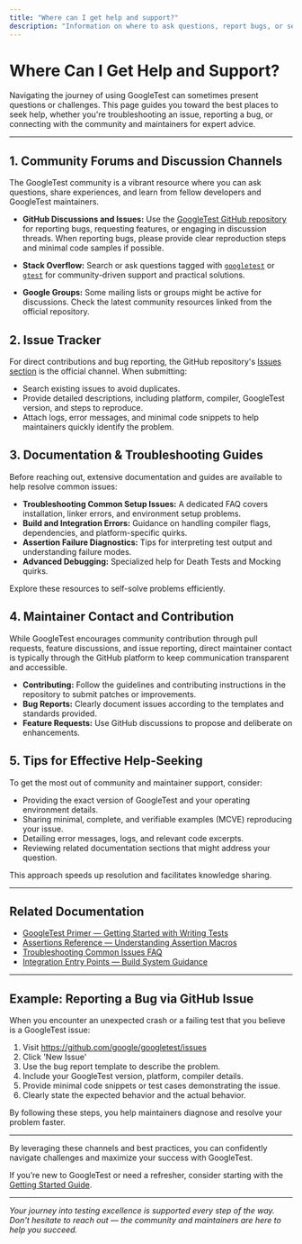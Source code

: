 ```yaml
---
title: "Where can I get help and support?"
description: "Information on where to ask questions, report bugs, or seek troubleshooting help from the community or maintainers. Links to forums, issue trackers, and chat channels for timely assistance."
---
```


# Where Can I Get Help and Support?

Navigating the journey of using GoogleTest can sometimes present questions or challenges. This page guides you toward the best places to seek help, whether you're troubleshooting an issue, reporting a bug, or connecting with the community and maintainers for expert advice.

---

## 1. Community Forums and Discussion Channels

The GoogleTest community is a vibrant resource where you can ask questions, share experiences, and learn from fellow developers and GoogleTest maintainers.

- **GitHub Discussions and Issues:** Use the [GoogleTest GitHub repository](https://github.com/google/googletest) for reporting bugs, requesting features, or engaging in discussion threads. When reporting bugs, please provide clear reproduction steps and minimal code samples if possible.

- **Stack Overflow:** Search or ask questions tagged with [`googletest`](https://stackoverflow.com/questions/tagged/googletest) or [`gtest`](https://stackoverflow.com/questions/tagged/gtest) for community-driven support and practical solutions.

- **Google Groups:** Some mailing lists or groups might be active for discussions. Check the latest community resources linked from the official repository.

## 2. Issue Tracker

For direct contributions and bug reporting, the GitHub repository's [Issues section](https://github.com/google/googletest/issues) is the official channel. When submitting:

- Search existing issues to avoid duplicates.
- Provide detailed descriptions, including platform, compiler, GoogleTest version, and steps to reproduce.
- Attach logs, error messages, and minimal code snippets to help maintainers quickly identify the problem.

## 3. Documentation & Troubleshooting Guides

Before reaching out, extensive documentation and guides are available to help resolve common issues:

- **Troubleshooting Common Setup Issues:** A dedicated FAQ covers installation, linker errors, and environment setup problems.
- **Build and Integration Errors:** Guidance on handling compiler flags, dependencies, and platform-specific quirks.
- **Assertion Failure Diagnostics:** Tips for interpreting test output and understanding failure modes.
- **Advanced Debugging:** Specialized help for Death Tests and Mocking quirks.

Explore these resources to self-solve problems efficiently.

## 4. Maintainer Contact and Contribution

While GoogleTest encourages community contribution through pull requests, feature discussions, and issue reporting, direct maintainer contact is typically through the GitHub platform to keep communication transparent and accessible.

- **Contributing:** Follow the guidelines and contributing instructions in the repository to submit patches or improvements.
- **Bug Reports:** Clearly document issues according to the templates and standards provided.
- **Feature Requests:** Use GitHub discussions to propose and deliberate on enhancements.

## 5. Tips for Effective Help-Seeking

To get the most out of community and maintainer support, consider:

- Providing the exact version of GoogleTest and your operating environment details.
- Sharing minimal, complete, and verifiable examples (MCVE) reproducing your issue.
- Detailing error messages, logs, and relevant code excerpts.
- Reviewing related documentation sections that might address your question.

This approach speeds up resolution and facilitates knowledge sharing.

---

## Related Documentation

- [GoogleTest Primer — Getting Started with Writing Tests](https://github.com/google/googletest/blob/main/docs/primer.md)
- [Assertions Reference — Understanding Assertion Macros](https://github.com/google/googletest/blob/main/docs/reference/assertions.md)
- [Troubleshooting Common Issues FAQ](https://github.com/google/googletest/blob/main/faq/troubleshooting/unexpected-test-behavior.mdx)
- [Integration Entry Points — Build System Guidance](https://github.com/google/googletest/blob/main/overview/architecture-features/integration-entrypoints.mdx)

---

## Example: Reporting a Bug via GitHub Issue

When you encounter an unexpected crash or a failing test that you believe is a GoogleTest issue:

1. Visit https://github.com/google/googletest/issues
2. Click 'New Issue'
3. Use the bug report template to describe the problem.
4. Include your GoogleTest version, platform, compiler details.
5. Provide minimal code snippets or test cases demonstrating the issue.
6. Clearly state the expected behavior and the actual behavior.

By following these steps, you help maintainers diagnose and resolve your problem faster.

---

By leveraging these channels and best practices, you can confidently navigate challenges and maximize your success with GoogleTest.

If you’re new to GoogleTest or need a refresher, consider starting with the [Getting Started Guide](https://github.com/google/googletest/blob/main/guides/core-workflows/writing-first-tests.mdx).

---

*Your journey into testing excellence is supported every step of the way. Don't hesitate to reach out — the community and maintainers are here to help you succeed.*
